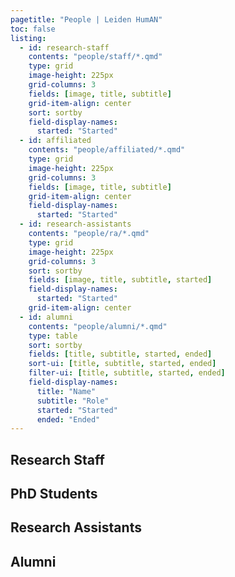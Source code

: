 ```yaml
---
pagetitle: "People | Leiden HumAN"
toc: false
listing:
  - id: research-staff
    contents: "people/staff/*.qmd"
    type: grid
    image-height: 225px
    grid-columns: 3
    fields: [image, title, subtitle]
    grid-item-align: center
    sort: sortby
    field-display-names: 
      started: "Started"
  - id: affiliated
    contents: "people/affiliated/*.qmd"
    type: grid
    image-height: 225px
    grid-columns: 3
    fields: [image, title, subtitle]
    grid-item-align: center
    field-display-names: 
      started: "Started"
  - id: research-assistants
    contents: "people/ra/*.qmd"
    type: grid
    image-height: 225px
    grid-columns: 3
    sort: sortby
    fields: [image, title, subtitle, started]
    field-display-names: 
      started: "Started"
    grid-item-align: center
  - id: alumni
    contents: "people/alumni/*.qmd"
    type: table
    sort: sortby
    fields: [title, subtitle, started, ended]
    sort-ui: [title, subtitle, started, ended]
    filter-ui: [title, subtitle, started, ended]
    field-display-names: 
      title: "Name"
      subtitle: "Role"
      started: "Started"
      ended: "Ended"
---
```


## Research Staff

:::{#research-staff}
:::

## PhD Students

:::{#affiliated}
:::

## Research Assistants

:::{#research-assistants}
:::

## Alumni

:::{#alumni}
:::
